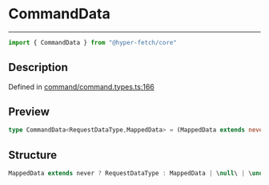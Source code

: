 

# CommandData

<div class="api-docs__separator" data-reactroot="">

---

</div><div class="api-docs__import" data-reactroot="">

```ts
import { CommandData } from "@hyper-fetch/core"
```

</div><div class="api-docs__section">

## Description

</div><div class="api-docs__description"><span class="api-docs__do-not-parse">



</span></div><p class="api-docs__definition">

Defined in [command/command.types.ts:166](https://github.com/BetterTyped/hyper-fetch/blob/aff5c35a/packages/core/src/command/command.types.ts#L166)

</p><div class="api-docs__section">

## Preview

</div><div class="api-docs__preview type single">

```ts
type CommandData<RequestDataType,MappedData> = (MappedData extends never ? RequestDataType : MappedData) | NegativeTypes;
```

</div><div class="api-docs__section">

## Structure

</div><div class="api-docs__returns">

```ts
MappedData extends never ? RequestDataType : MappedData | \null\ | \undefined\
```

</div>